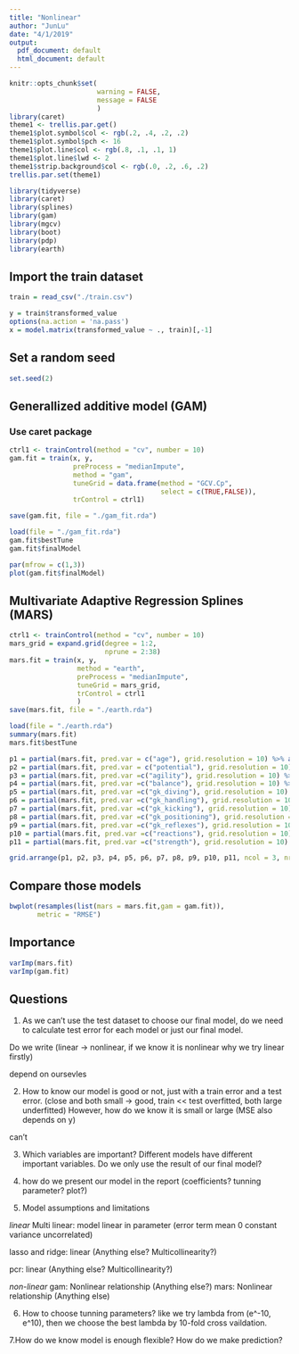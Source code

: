 ```yaml
---
title: "Nonlinear"
author: "JunLu"
date: "4/1/2019"
output:
  pdf_document: default
  html_document: default
---
```


```r
knitr::opts_chunk$set(
                      warning = FALSE,
                      message = FALSE
                      )
library(caret)
theme1 <- trellis.par.get()
theme1$plot.symbol$col <- rgb(.2, .4, .2, .2) 
theme1$plot.symbol$pch <- 16
theme1$plot.line$col <- rgb(.8, .1, .1, 1) 
theme1$plot.line$lwd <- 2
theme1$strip.background$col <- rgb(.0, .2, .6, .2)
trellis.par.set(theme1)

library(tidyverse)
library(caret)
library(splines)
library(gam)
library(mgcv)
library(boot)
library(pdp)
library(earth)
```


## Import the train dataset

```r
train = read_csv("./train.csv")

y = train$transformed_value
options(na.action = 'na.pass')
x = model.matrix(transformed_value ~ ., train)[,-1] 
```

## Set a random seed

```r
set.seed(2)
```


## Generallized additive model (GAM)

### Use caret package
```r
ctrl1 <- trainControl(method = "cv", number = 10)
gam.fit = train(x, y,
                preProcess = "medianImpute",
                method = "gam",
                tuneGrid = data.frame(method = "GCV.Cp", 
                                      select = c(TRUE,FALSE)), 
                trControl = ctrl1)

save(gam.fit, file = "./gam_fit.rda")
```

```r
load(file = "./gam_fit.rda")
gam.fit$bestTune
gam.fit$finalModel
```


```r
par(mfrow = c(1,3)) 
plot(gam.fit$finalModel)
```


## Multivariate Adaptive Regression Splines (MARS)

```r
ctrl1 <- trainControl(method = "cv", number = 10)
mars_grid = expand.grid(degree = 1:2,
                        nprune = 2:38)
mars.fit = train(x, y,
                 method = "earth",
                 preProcess = "medianImpute",
                 tuneGrid = mars_grid,
                 trControl = ctrl1
                 )
save(mars.fit, file = "./earth.rda")
```

```r
load(file = "./earth.rda")
summary(mars.fit)
mars.fit$bestTune
```

```r
p1 = partial(mars.fit, pred.var = c("age"), grid.resolution = 10) %>% autoplot()
p2 = partial(mars.fit, pred.var = c("potential"), grid.resolution = 10) %>% autoplot()
p3 = partial(mars.fit, pred.var =c("agility"), grid.resolution = 10) %>% autoplot()
p4 = partial(mars.fit, pred.var =c("balance"), grid.resolution = 10) %>% autoplot()
p5 = partial(mars.fit, pred.var =c("gk_diving"), grid.resolution = 10) %>% autoplot()
p6 = partial(mars.fit, pred.var =c("gk_handling"), grid.resolution = 10) %>% autoplot()
p7 = partial(mars.fit, pred.var =c("gk_kicking"), grid.resolution = 10) %>% autoplot()
p8 = partial(mars.fit, pred.var =c("gk_positioning"), grid.resolution = 10) %>% autoplot()
p9 = partial(mars.fit, pred.var =c("gk_reflexes"), grid.resolution = 10) %>% autoplot()
p10 = partial(mars.fit, pred.var =c("reactions"), grid.resolution = 10) %>% autoplot()
p11 = partial(mars.fit, pred.var =c("strength"), grid.resolution = 10) %>% autoplot()

grid.arrange(p1, p2, p3, p4, p5, p6, p7, p8, p9, p10, p11, ncol = 3, nrow = 4)
```


## Compare those models
```r
bwplot(resamples(list(mars = mars.fit,gam = gam.fit)), 
       metric = "RMSE")
```


## Importance
```r
varImp(mars.fit)
varImp(gam.fit)
```


## Questions

1. As we can't use the test dataset to choose our final model, do we need to calculate test error for each model or just our final model. 

Do we write (linear -> nonlinear, if we know it is nonlinear why we try linear firstly)

depend on oursevles


2. How to know our model is good or not, just with a train error and a test error. (close and both small -> good, train << test overfitted, both large underfitted) However, how do we know it is small or large (MSE also depends on y)

can't

3. Which variables are important? Different models have different important variables. Do we only use the result of our final model?

4. how do we present our model in the report (coefficients? tunning parameter? plot?)


5. Model assumptions and limitations

*linear*
Multi linear: model linear in parameter (error term mean 0 constant variance uncorrelated)

lasso and ridge: linear (Anything else? Multicollinearity?)

pcr: linear (Anything else? Multicollinearity?)


*non-linear*
gam: Nonlinear relationship (Anything else?)
mars: Nonlinear relationship (Anything else)

6. How to choose tunning parameters?
like we try lambda from (e^-10, e^10), then we choose the best lambda by 10-fold cross vaildation.

7.How do we know model is enough flexible? How do we make prediction?


